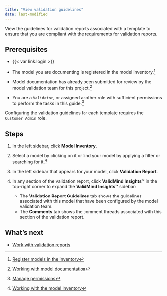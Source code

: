 ```yaml
---
title: "View validation guidelines"
date: last-modified
---
```


View the guidelines for validation reports associated with a template to ensure that you are compliant with the requirements for validation reports.

## Prerequisites

- {{< var link.login >}}

- The model you are documenting is registered in the model inventory.[^1]

- Model documentation has already been submitted for review by the model validation team for this project.[^2]

- You are a `Validator`, or assigned another role with sufficient permissions to perform the tasks in this guide.[^3] 

::: {.callout-important}
Configuring the validation guidelines for each template requires the `Customer Admin` role.
:::

## Steps

1. In the left sidebar, click **Model Inventory**.

2. Select a model by clicking on it or find your model by applying a filter or searching for it.[^4]

3. In the left sidebar that appears for your model, click **Validation Report**.

<!--- NR TO DO This looks to be no longer shown in the UI as of March 2024? --->
4. In any section of the validation report, click **ValidMind Insights™** in the top-right corner to expand the **ValidMind Insights™** sidebar:

   - The **Validation Report Guidelines** tab shows the guidelines associated with this model that have been configured by the model validation team.
   - The **Comments** tab shows the comment threads associated with this section of the validation report.

## What's next

<!---* [Create project findings](create-project-findings.qmd)--->
- [Work with validation reports](preparing-validation-reports.qmd)


<!-- FOOTNOTES -->

[^1]: [Register models in the inventory](/guide/model-inventory/register-models-in-inventory.qmd)

[^2]: [Working with model documentation](/guide/model-documentation/working-with-model-documentation.qmd)

[^3]: [Manage permissions](/guide/configuration/manage-permissions.qmd)

[^4]: [Working with the model inventory](/guide/model-inventory/working-with-model-inventory.qmd#search-filter-and-sort-models)
